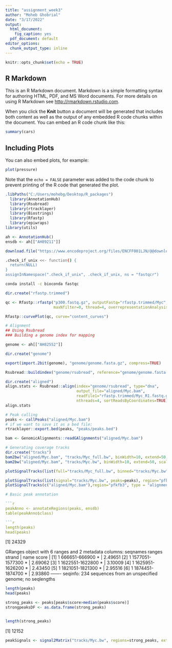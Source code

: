---
title: "assignment_week3"
author: "Moheb Ghobrial"
date: "3/17/2022"
output:
  html_document:
    fig_caption: yes
  pdf_document: default
editor_options:
  chunk_output_type: inline
---

```{r setup, include=FALSE}
knitr::opts_chunk$set(echo = TRUE)
```

## R Markdown

This is an R Markdown document. Markdown is a simple formatting syntax for authoring HTML, PDF, and MS Word documents. For more details on using R Markdown see <http://rmarkdown.rstudio.com>.

When you click the **Knit** button a document will be generated that includes both content as well as the output of any embedded R code chunks within the document. You can embed an R code chunk like this:

```{r cars}
summary(cars)
```

## Including Plots

You can also embed plots, for example:

```{r pressure, echo=FALSE}
plot(pressure)
```

Note that the `echo = FALSE` parameter was added to the code chunk to prevent printing of the R code that generated the plot.


```{r}
.libPaths("C:/Users/mohebg/Desktop/R_packages")
  library(AnnotationHub)
  library(Rsubread)
  library(rtracklayer)
  library(Biostrings)
  library(Rfastp)
  library(epiwraps)
library(utils)
```


```{r}
ah <- AnnotationHub()
ensdb <- ah[["AH89211"]]
```

```{r}

download.file("https://www.encodeproject.org/files/ENCFF001LJN/@@download/ENCFF001LJN.fastq.gz" , dest="raw/p300.fastq.gz")


```
```{bash}
.check_if_unix <<- function() {
  return(NULL)
}
assignInNamespace(".check_if_unix", .check_if_unix, ns = "fastqcr")
```



```{bash}

conda install -c bioconda fastqc

```
```{r}
dir.create("rfastp.trimmed")
```

```{r}
qc <- Rfastp::rfastp("p300.fastq.gz", outputFastq="rfastp.trimmed/Myc", 
                     maxNfilter=0, thread=4, overrepresentationAnalysis=TRUE)
```

```{r}
Rfastp::curvePlot(qc, curve="content_curves")
```



```{r}
# Alignment
## Using Rsubread
### Building a genome index for mapping

genome <- ah[["AH82552"]]

```

```{r}
dir.create("genome")
```


```{r}
export(import.2bit(genome), "genome/genome.fasta.gz", compress=TRUE)
```


```{r}
Rsubread::buildindex("genome/rsubread", reference="genome/genome.fasta.gz")
```
```{r}
dir.create("aligned")
align.stats <- Rsubread::align(index="genome/rsubread", type="dna",
                               output_file="aligned/Myc.bam",
                               readfile1="rfastp.trimmed/Myc_R1.fastq.gz", 
                               nthreads=4, sortReadsByCoordinates=TRUE)
align.stats
```

```{r}

# Peak calling
peaks <- callPeaks("aligned/Myc.bam")
# if we want to save it as a bed file:
rtracklayer::export.bed(peaks, "peaks/peaks.bed")

```


```{r}
bam <- GenomicAlignments::readGAlignments("aligned/Myc.bam")
```


```{r}
# Generating coverage tracks
dir.create("tracks")
bam2bw("aligned/Myc.bam", "tracks/Myc_full.bw", binWidth=10, extend=50, scaling=TRUE, paired = FALSE,splitByChr = 1)
bam2bw("aligned/Myc.bam", "tracks/Myc.bw", binWidth=10, extend=50, scaling=TRUE, paired = FALSE, splitByChr = 2)
```



```{r}
plotSignalTracks(list(full="tracks/Myc_full.bw", binned="tracks/Myc.bw"), region=peaks[1], extend=500)
```

```{r}
plotSignalTracks(list(signal="tracks/Myc.bw", peaks=peaks), region="pfkfb3", ensdb=ensdb)
plotSignalTracks(c("aligned/Myc.bam"),region="pfkfb3", type = "alignment", ensdb=ensdb, transcripts="full")
```



```{r}
# Basic peak annotation

```{r}
peakAnno <- annotateRegions(peaks, ensdb)
table(peakAnno$class)
```

```{r}
```{r}
length(peaks)
head(peaks)
```
[1] 24329


GRanges object with 6 ranges and 2 metadata columns:
      seqnames          ranges strand |        name     score
         <Rle>       <IRanges>  <Rle> | <character> <numeric>
  [1]        1   666651-666900      * |        <NA>   2.49651
  [2]        1 1577051-1577300      * |        <NA>   2.69062
  [3]        1 1622551-1622800      * |        <NA>   3.10009
  [4]        1 1625951-1626200      * |        <NA>   2.43450
  [5]        1 1821051-1821300      * |        <NA>   2.95516
  [6]        1 1874451-1874700      * |        <NA>   2.93860
  -------
  seqinfo: 234 sequences from an unspecified genome; no seqlengths





```{r}
length(peaks)
head(peaks)

strong_peaks <- peaks[peaks$score>median(peaks$score)]
strongpeaksDF <- as.data.frame(strong_peaks)


length(strong_peaks)
```
[1] 12152

```{r}
peakSignals <- signal2Matrix("tracks/Myc.bw", regions=strong_peaks, extend=2000, w=20)
```



